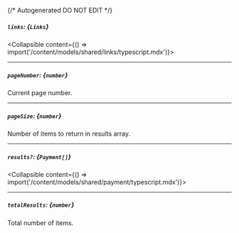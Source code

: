 {/* Autogenerated DO NOT EDIT  */}

##### `links`: *{`Links`}*
<Collapsible content={() => import('/content/models/shared/links/typescript.mdx')}>
</Collapsible>

---
##### `pageNumber`: *{`number`}*
Current page number.

---
##### `pageSize`: *{`number`}*
Number of items to return in results array.

---
##### `results?`: *{`Payment[]`}*
<Collapsible content={() => import('/content/models/shared/payment/typescript.mdx')}>
</Collapsible>

---
##### `totalResults`: *{`number`}*
Total number of items.

